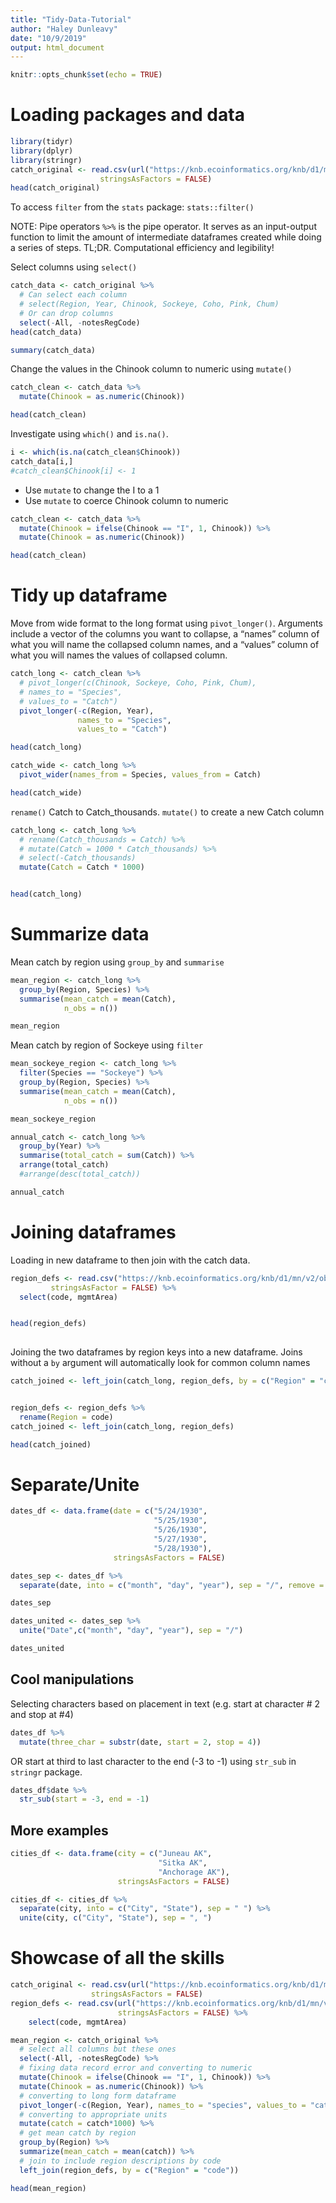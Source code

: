 ```yaml
---
title: "Tidy-Data-Tutorial"
author: "Haley Dunleavy"
date: "10/9/2019"
output: html_document
---
```


```r
knitr::opts_chunk$set(echo = TRUE)
```

# Loading packages and data
```r
library(tidyr)
library(dplyr)
library(stringr) 
catch_original <- read.csv(url("https://knb.ecoinformatics.org/knb/d1/mn/v2/object/df35b.302.1", method = "libcurl"),
                    stringsAsFactors = FALSE)
head(catch_original)
```

To access `filter` from the `stats` package:
`stats::filter()`


NOTE: Pipe operators
`%>%` is the pipe operator. It serves as an input-output function to limit the amount of intermediate dataframes created while doing a series of steps. TL;DR. Computational efficiency and legibility!

Select columns using `select()`
```r
catch_data <- catch_original %>% 
  # Can select each column
  # select(Region, Year, Chinook, Sockeye, Coho, Pink, Chum)
  # Or can drop columns
  select(-All, -notesRegCode)
head(catch_data)
```

```r
summary(catch_data)
```

Change the values in the Chinook column to numeric using `mutate()`

```r
catch_clean <- catch_data %>% 
  mutate(Chinook = as.numeric(Chinook))

head(catch_clean)
```

Investigate using `which()` and `is.na()`.

```r
i <- which(is.na(catch_clean$Chinook))
catch_data[i,]
#catch_clean$Chinook[i] <- 1
```

* Use `mutate` to change the I to a 1
* Use `mutate` to coerce Chinook column to numeric

```r
catch_clean <- catch_data %>% 
  mutate(Chinook = ifelse(Chinook == "I", 1, Chinook)) %>% 
  mutate(Chinook = as.numeric(Chinook))

head(catch_clean)
```

# Tidy up dataframe

Move from wide format to the long format using `pivot_longer()`. Arguments include a vector of the columns you want to collapse, a "names" column of what you will name the collapsed column names, and a "values" column of what you will names the values of collapsed column.

```r
catch_long <- catch_clean %>% 
  # pivot_longer(c(Chinook, Sockeye, Coho, Pink, Chum), 
  # names_to = "Species", 
  # values_to = "Catch")
  pivot_longer(-c(Region, Year), 
               names_to = "Species",
               values_to = "Catch")

head(catch_long)
```

```r
catch_wide <- catch_long %>% 
  pivot_wider(names_from = Species, values_from = Catch)

head(catch_wide)
```

`rename()` Catch to Catch_thousands.
`mutate()` to create a new Catch column

```r
catch_long <- catch_long %>% 
  # rename(Catch_thousands = Catch) %>% 
  # mutate(Catch = 1000 * Catch_thousands) %>% 
  # select(-Catch_thousands)
  mutate(Catch = Catch * 1000)


head(catch_long)
```


# Summarize data

Mean catch by region using `group_by` and `summarise`

```r
mean_region <- catch_long %>% 
  group_by(Region, Species) %>% 
  summarise(mean_catch = mean(Catch), 
            n_obs = n())

mean_region
```

Mean catch by region of Sockeye using `filter`
```r
mean_sockeye_region <- catch_long %>% 
  filter(Species == "Sockeye") %>% 
  group_by(Region, Species) %>% 
  summarise(mean_catch = mean(Catch), 
            n_obs = n())

mean_sockeye_region
```


```r
annual_catch <- catch_long %>% 
  group_by(Year) %>% 
  summarise(total_catch = sum(Catch)) %>% 
  arrange(total_catch)
  #arrange(desc(total_catch))

annual_catch
```

# Joining dataframes

Loading in new dataframe to then join with the catch data.
```r
region_defs <- read.csv("https://knb.ecoinformatics.org/knb/d1/mn/v2/object/df35b.303.1",
         stringsAsFactor = FALSE) %>% 
  select(code, mgmtArea)


head(region_defs)
  
```


Joining the two dataframes by region keys into a new dataframe. Joins without a `by` argument will automatically look for common column names
```r
catch_joined <- left_join(catch_long, region_defs, by = c("Region" = "code"))


region_defs <- region_defs %>% 
  rename(Region = code)
catch_joined <- left_join(catch_long, region_defs)

head(catch_joined)
```


# Separate/Unite

```r
dates_df <- data.frame(date = c("5/24/1930",
                                "5/25/1930",
                                "5/26/1930",
                                "5/27/1930",
                                "5/28/1930"),
                       stringsAsFactors = FALSE)

dates_sep <- dates_df %>% 
  separate(date, into = c("month", "day", "year"), sep = "/", remove = FALSE)

dates_sep

dates_united <- dates_sep %>% 
  unite("Date",c("month", "day", "year"), sep = "/")

dates_united

```

## Cool manipulations
Selecting characters based on placement in text (e.g. start at character # 2 and stop at #4)
```r
dates_df %>% 
  mutate(three_char = substr(date, start = 2, stop = 4))

```

OR start at third to last character to the end (-3 to -1) using `str_sub` in `stringr` package.
```r
dates_df$date %>% 
  str_sub(start = -3, end = -1)
```

## More examples
```r
cities_df <- data.frame(city = c("Juneau AK", 
                                 "Sitka AK", 
                                 "Anchorage AK"),
                        stringsAsFactors = FALSE)

cities_df <- cities_df %>% 
  separate(city, into = c("City", "State"), sep = " ") %>% 
  unite(city, c("City", "State"), sep = ", ")
```

# Showcase of all the skills

```r
catch_original <- read.csv(url("https://knb.ecoinformatics.org/knb/d1/mn/v2/object/df35b.302.1", method = "libcurl"),
                  stringsAsFactors = FALSE)
region_defs <- read.csv(url("https://knb.ecoinformatics.org/knb/d1/mn/v2/object/df35b.303.1", method = "libcurl"),
                        stringsAsFactors = FALSE) %>% 
    select(code, mgmtArea)

mean_region <- catch_original %>%
  # select all columns but these ones
  select(-All, -notesRegCode) %>% 
  # fixing data record error and converting to numeric
  mutate(Chinook = ifelse(Chinook == "I", 1, Chinook)) %>% 
  mutate(Chinook = as.numeric(Chinook)) %>% 
  # converting to long form dataframe
  pivot_longer(-c(Region, Year), names_to = "species", values_to = "catch") %>%
  # converting to appropriate units
  mutate(catch = catch*1000) %>% 
  # get mean catch by region
  group_by(Region) %>% 
  summarize(mean_catch = mean(catch)) %>% 
  # join to include region descriptions by code
  left_join(region_defs, by = c("Region" = "code"))

head(mean_region)
```


